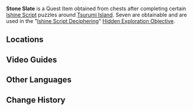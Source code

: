 {{Item Infobox
|id           = 100977
|image        = Item Stone Tablet.png
|type         = Quest Items
|description  = A stone slate with Ishine Script carved into it.<br />Perhaps it may be of some use on Tsurumi Island...?
|source1      = Obtained through completing various puzzles around [[Tsurumi Island]]
}}
'''Stone Slate''' is a Quest Item obtained from chests after completing certain [[Ishine Script]] puzzles around [[Tsurumi Island]]. Seven are obtainable and are used in the "[[Ishine Script Deciphering]]" [[Hidden Exploration Objective]].

==Locations==
{{Transclude|Ishine Script Deciphering|Procedure|main=1}}
<!--
==Gallery==-->

==Video Guides==
{{EVT
|video1   = https://youtu.be/FuG2NtSJxxY
|caption1 = All Stone Slates Locations

|video2   = https://youtu.be/SPb0oyl0-ZM
|caption2 = 7 Stone Slate Locations
}}
==Other Languages==
{{Other Languages
|default_hidden = 1
|en      = Stone Slate
|zhs     = 石板
|zhs_rm  = Shíbǎn
|zht     = 石板
|zht_rm  = Shíbǎn
|ja      = 石板
|ja_rm   = Sekiban
|ko      = 석판
|ko_rm   = Seokpan
|es      = Losa de piedra
|fr      = Dalle en pierre
|ru      = Каменная плита
|th      = กระดานหิน
|th_rm   = 
|vi      = Phiến Đá
|de      = Schiefertafel
|id      = Batu Tulis
|pt      = Placa de Pedra
}}

==Change History==
{{Change History|2.2}}